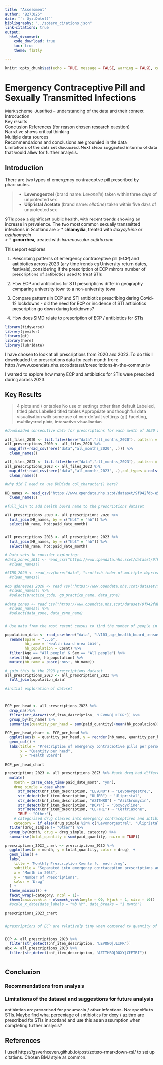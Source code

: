 ```yaml
---
title: "Assessment"
author: "B273025"
date: "`r Sys.Date()`"
bibliography: "../zotero_citations.json"
link-citations: true
output: 
  html_document: 
    code_download: true
    toc: true
    theme: flatly

---
```


```r
knitr::opts_chunk$set(echo = TRUE, message = FALSE, warning = FALSE, cache=FALSE)
```

# Emergency Contraceptive Pill and Sexually Transmitted Infections

Mark scheme:
Justified – understanding of the data and their context  
Introduction  
Key results   
Conclusion 
References (for reason chosen research question)  
Narrative shows critical thinking  
Multiple data sources   
Recommendations and conclusions are grounded in the data  
Limitations of the data set discussed. Next steps suggested in terms of data that would allow for further analysis.   

## Introduction 

There are two types of emergency contraceptive pill prescribed by pharmacies.

>* **Levonogestrel** (brand name: *Levonelle*) taken within three days of unprotected sex
>* **Ulipristal Acetate** (brand name: *ellaOne*) taken within five days of unprotected sex  

STIs pose a  significant public health, with recent trends showing an increase in prevalence. 
The two most common sexually transmitted infections in Scotland are 
> * **chlamydia**, treated with *doxycylcine* or *azithromycin*  
> * **gonorrhea**, treated with *intramuscular ceftriaxone*.  


This report explores 

1) Prescribing patterns of emergency contraceptive pill (ECP) and antibiotics across 2023 (any time trends eg University return dates, festivals), considering if the prescription of ECP mirrors number of prescriptions of antibiotics used to treat STIs

2) How ECP and antibiotics for STI prescriptions differ in geography comparing university town to a non-university town 

3) Compare patterns in ECP and STI antibiotics prescribing during Covid-19 lockdowns - did the need for ECP or incidence of STI antibiotics prescription go down during lockdowns?

4) How does SIMD relate to prescription of ECP / antibiotics for STIs 

```r
library(tidyverse)
library(janitor) 
library(gt) 
library(here)
library(lubridate)
```

I have chosen to look at all prescriptions from 2020 and 2023. To do this I downloaded the prescriptions data for each month from: https://www.opendata.nhs.scot/dataset/prescriptions-in-the-community  

I wanted to explore how many ECP and antibiotics for STIs were prescibed during across 2023.

## Key Results 


>4 plots and / or tables 
No use of settings other than default 
Labelled, titled plots 
Labelled titled tables 
Appropriate and thoughtful data visualisation with some use of non-default settings (gt)
Faceting, multilayered plots, interactive visualisation 

```r
#downloaded consecutive data for prescriptions for each month of 2020 and each month of 2023 and placed them into a folder named all_months_2020 and all_months_2023 respectively. I then combined these files into variables for all_prescriptions_2020 or all_prescriptions_2023.

all_files_2020 <- list.files(here("data","all_months_2020"), pattern = "csv")
all_prescriptions_2020 <- all_files_2020 %>% 
  map_dfr(~read_csv(here("data","all_months_2020", .))) %>% 
  clean_names()

all_files_2023 <- list.files(here("data","all_months_2023"), pattern = "csv")
all_prescriptions_2023 <- all_files_2023 %>% 
  map_dfr(~read_csv(here("data","all_months_2023", .),col_types = cols(DMDCode = col_character()))) %>% 
  clean_names()

#why did I need to use DMDCode col_character() here?

HB_names <- read_csv("https://www.opendata.nhs.scot/dataset/9f942fdb-e59e-44f5-b534-d6e17229cc7b/resource/652ff726-e676-4a20-abda-435b98dd7bdc/download/hb14_hb19.csv") %>% 
  clean_names()

#full_join to add health board name to the prescriptions dataset

all_prescriptions_2020 <- all_prescriptions_2020 %>% 
  full_join(HB_names, by = c("hbt" = "hb")) %>% 
  select(hb_name, hbt:paid_date_month)


all_prescriptions_2023 <- all_prescriptions_2023 %>% 
  full_join(HB_names, by = c("hbt" = "hb")) %>% 
  select(hb_name, hbt:paid_date_month)

# Data sets to consider exploring: 
#data_zones_2011 <- read_csv("https://www.opendata.nhs.scot/dataset/9f942fdb-e59e-44f5-b534-d6e17229cc7b/resource/395476ab-0720-4740-be07-ff4467141352/download/dz2011_codes_and_labels_21042020.csv") %>% 
  #clean_names()

#SIMD_2020 <- read_csv(here("data", "scottish-index-of-multiple-deprivation.csv")) %>%
  #clean_names()

#gp_addresses_2020 <- read_csv("https://www.opendata.nhs.scot/dataset/f23655c3-6e23-4103-a511-a80d998adb90/resource/42391720-7dcb-48a2-8070-b9d63b246ac6/download/practice_contactdetails_oct2020-open-data.csv") %>% 
  #clean_names() %>% 
  #select(practice_code, gp_practice_name, data_zone)

#data_zones <- read_csv("https://www.opendata.nhs.scot/dataset/9f942fdb-e59e-44f5-b534-d6e17229cc7b/resource/395476ab-0720-4740-be07-ff4467141352/download/dz2011_codes_and_labels_21042020.csv") %>% 
  #clean_names() %>% 
  #select(data_zone, data_zone_name)


# Use data from the most recent census to find the number of people in each health board 

population_data <- read_csv(here("data", "UV103_age_health_board_census.csv"), skip = 10) %>% 
  rename(Spare = "...6",
         hb_name = "Health Board Area 2019",
         hb_population = Count) %>% 
  filter(Age == "All people" & Sex == "All people") %>% 
  select(hb_name, hb_population) %>% 
  mutate(hb_name = paste("NHS", hb_name))

# join this to the 2023 prescriptions dataset 
all_prescriptions_2023 <- all_prescriptions_2023 %>% 
  full_join(population_data)

#initial exploration of dataset



ECP_per_head <- all_prescriptions_2023 %>% 
  drop_na()%>% 
  filter(str_detect(bnf_item_description, "LEVONO|ULIPR")) %>% 
  group_by(hb_name) %>% 
  summarise(quantity_per_head = sum(paid_quantity)/mean(hb_population))

ECP_per_head_chart <- ECP_per_head %>% 
  ggplot(aes(x = quantity_per_head, y = reorder(hb_name, quantity_per_head))) +
  geom_col() +
  labs(title = "Prescription of emergency contraceptive pills per person in each health board",
       x = "Quantity per head",
       y = "Health Board")
 
ECP_per_head_chart

prescriptions_2023 <- all_prescriptions_2023 %>% #each drug had different dosages and names so I used case_when() to group the drug names.
  mutate(
    month = parse_date_time(paid_date_month, "ym"),
    drug_simple = case_when(
      str_detect(bnf_item_description, "LEVONO") ~ "Levonorgestrel",
      str_detect(bnf_item_description, "ULIPR") ~ "Ulipristal",
      str_detect(bnf_item_description, "AZITHRO") ~ "Azithromycin",
      str_detect(bnf_item_description, "DOXY") ~ "Doxycycline",
      str_detect(bnf_item_description, "CEFTRI") ~ "Ceftriaxone",
      TRUE ~ "Other"),
    # categorised drug classes into emergency contraceptives and antibiotics
    category = if_else(drug_simple %in% c("Levonorgestrel", "Ulipristal"), "Emergency Contraceptives", "Antibiotics")) %>% 
  filter(drug_simple != "Other") %>%
  group_by(month, drug = drug_simple, category) %>%
  summarise(total_quantity = sum(paid_quantity, na.rm = TRUE))

prescriptions_2023_chart <- prescriptions_2023 %>% 
  ggplot(aes(x = month, y = total_quantity, color = drug)) +
  geom_line() +
  labs(
    title = "Monthly Prescription Counts for each drug",
    subtitle = "Separated into emergency conrtaception prescriptions and antibiotic prescriptions.",
    x = "Month in 2023",
    y = "Number of Prescriptions",
    color = "Drug"
  ) +
  theme_minimal() +
  facet_wrap(~category, ncol = 1)+
  theme(axis.text.x = element_text(angle = 90, hjust = 1, size = 10))
  #scale_x_date(date_labels = "%b %Y", date_breaks = "1 month")

prescriptions_2023_chart


#prescriptions of ECP are relatively tiny when compared to quantity of antibiotics prescribed - preventing observation of trends in ECP. Could use patchwork to present to separate ggplots 


ECP <- all_prescriptions_2023 %>% 
  filter(str_detect(bnf_item_description, "LEVONO|ULIPR"))
abx <- all_prescriptions_2023 %>% 
  filter(str_detect(bnf_item_description, "AZITHRO|DOXY|CEFTRI"))



```

## Conclusion 

### Recommendations from analysis 

### Limitations of the dataset and suggestions for future analysis

antibiotics are prescribed for pneumonia / other infections. Not specific to STIs. Maybe find what percentage of antibiotics for doxy / azithro are prescribed for STIs in scotland and use this as an assumption when completing further analysis?



## References 
I used https://gsverhoeven.github.io/post/zotero-rmarkdown-csl/ to set up citations. Chosen BMJ style as common. 

